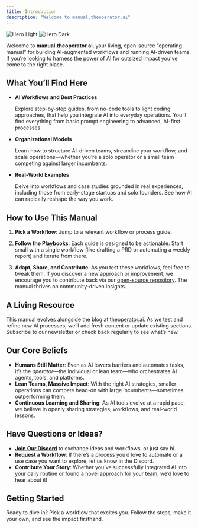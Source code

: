 ```yaml
---
title: Introduction
description: "Welcome to manual.theoperator.ai"
---
```


<img
  className="block dark:hidden"
  src="/images/manual-header.svg"
  alt="Hero Light"
/>
<img
  className="hidden dark:block"
  src="/images/manual-header.svg"
  alt="Hero Dark"
/>

Welcome to **manual.theoperator.ai**, your living, open-source “operating manual” for building AI-augmented workflows and running AI-driven teams. If you’re looking to harness the power of AI for outsized impact you’ve come to the right place.

## What You’ll Find Here

- **AI Workflows and Best Practices**
    
    Explore step-by-step guides, from no-code tools to light coding approaches, that help you integrate AI into everyday operations. You’ll find everything from basic prompt engineering to advanced, AI-first processes.
    

- **Organizational Models**
    
    Learn how to structure AI-driven teams, streamline your workflow, and scale operations—whether you’re a solo operator or a small team competing against larger incumbents.
    
- **Real-World Examples**
    
    Delve into workflows and case studies grounded in real experiences, including those from early-stage startups and solo founders. See how AI can radically reshape the way you work.
    

## How to Use This Manual

1. **Pick a Workflow**:
    Jump to a relevant workflow or process guide.
    
2. **Follow the Playbooks**:
    Each guide is designed to be actionable. Start small with a single workflow (like drafting a PRD or automating a weekly report) and iterate from there.
    
3. **Adapt, Share, and Contribute**:
    As you test these workflows, feel free to tweak them. If you discover a new approach or improvement, we encourage you to contribute back via our [open-source repository](https://github.com/nathanjclark/docs). The manual thrives on community-driven insights.
    

## A Living Resource

This manual evolves alongside the blog at [theoperator.ai](http://theoperator.ai/). As we test and refine new AI processes, we’ll add fresh content or update existing sections. Subscribe to our newsletter or check back regularly to see what’s new.

## Our Core Beliefs

- **Humans Still Matter**: Even as AI lowers barriers and automates tasks, it’s the *operator*—the individual or lean team—who orchestrates AI agents, tools, and platforms.
- **Lean Teams, Massive Impact**: With the right AI strategies, smaller operations can compete head-on with large incumbents—sometimes outperforming them.
- **Continuous Learning and Sharing**: As AI tools evolve at a rapid pace, we believe in openly sharing strategies, workflows, and real-world lessons.

## Have Questions or Ideas?

- **[Join Our Discord](https://discord.gg/XsKm9GqZcX)** to exchange ideas and workflows, or just say hi.
- **Request a Workflow**: If there’s a process you’d love to automate or a use case you want to explore, let us know in the Discord.
- **Contribute Your Story**: Whether you’ve successfully integrated AI into your daily routine or found a novel approach for your team, we’d love to hear about it!

## Getting Started

Ready to dive in? Pick a workflow that excites you. Follow the steps, make it your own, and see the impact firsthand.
